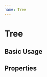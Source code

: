 ```yaml
---
name: Tree
---
```



# Tree

## Basic Usage

<Playground>
  <Tree items={[
  {
    "title": "another-building",
    "items": [
      {
        "title": "some-floor",
        "items": [
          {
            "title": "some-device"
          }
        ]
      },
      {
        "title": "--- Add floor ---",
      }
    ]
  },
  {
    "title": "gebouw",
    "collapsed": false,
    "items": [
      {
        "title": "some-floor",
        "items": [
          {
            "title": "some-device"
          }
        ]
      },
      {
        "title": "--- Add floor ---"
      }
    ]
  },
  {
    "title": "some-building",
    "items": [
      {
        "title": "some-floor",
        "items": [
          {
            "title": "some-device"
          }
        ]
      },
      {
        "title": "--- Add floor ---"
      }
    ]
  },
  {
    "title": "test-building",
    "items": [
      {
        "title": "some-floor",
        "items": [
          {
            "title": "some-device"
          }
        ]
      },
      {
        "title": "--- Add floor ---"
      }
    ]
  },
  {
    "title": "--- Add building ---"
  }
]} />
</Playground>

## Properties

<PropsTable of={Tree}></PropsTable>
